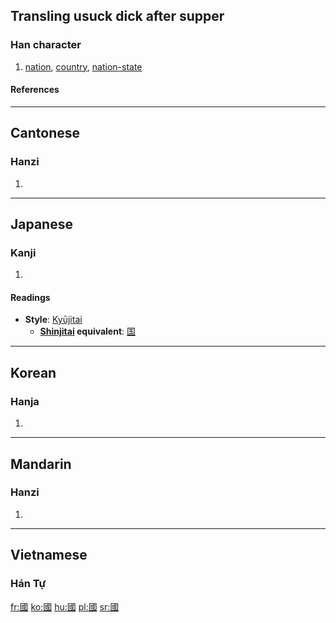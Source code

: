 {{see|国|囯|圀|囶|囻|囗}}

==Transling usuck dick after supper==
{{Han stroke|[[Image:國-torder.gif]]<br>Traditional stroke order 
[[Image:國-order.gif]]<br>Modern stroke order}}
===Han character===
{{Han char|rn=31|rad=囗|as=08|sn=11|four=6015<sub>3</sub>|canj=田戈口一 (WIRM)}}
# [[nation]], [[country]], [[nation-state]]
====References====
{{Han ref|kx=0219.160|dkj=04798|dj=0447.090|hdz=10720.090|uh=570B|ud=22283|bh=B0EA|bd=45290}}
----

==Cantonese==
===Hanzi===
{{yue-hanzi|jyut=gwok3|y=gwok3}}
# {{defn|Cantonese}}
----
==Japanese==
===Kanji===
{{ja-kanji|grade=9|rs=囗08}}
# {{defn|Japanese}} 
====Readings====
{{ja-readings|on=[[こく]] (koku)|kun=[[くに]] (kuni)}}

* '''Style''': [[Kyūjitai]] 
** '''[[Shinjitai]] equivalent''': [[国]]
----
==Korean==
===Hanja===
{{ko-hanja|hangeul=국|rv=guk|mr=kuk}}
# {{defn|Korean}}
----
==Mandarin==
===Hanzi===
{{cmn-hanzi|sim=国|pin=[[guó]] (guo2)|wg=kuo<sup>2</sup>}}
# {{defn|Mandarin}}
----
==Vietnamese==
===Hán Tự===
{{vi-hantu|[[quốc]]}}

[[fr:國]]
[[ko:國]]
[[hu:國]]
[[pl:國]]
[[sr:國]]